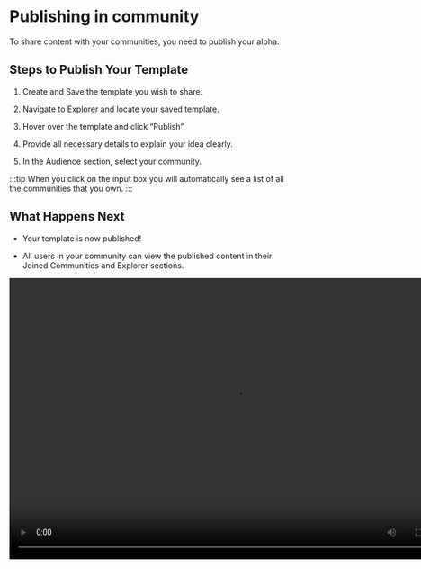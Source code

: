 # Publishing in community

To share content with your communities, you need to publish your alpha.

## Steps to Publish Your Template

1. Create and Save the template you wish to share.

2. Navigate to Explorer and locate your saved template.

3. Hover over the template and click “Publish”.

4. Provide all necessary details to explain your idea clearly.

5. In the Audience section, select your community.

:::tip
When you click on the input box you will automatically see a list of all the communities that you own.
:::

## What Happens Next

- Your template is now published!

- All users in your community can view the published content in their Joined Communities and Explorer sections.

<video width="800" height="500" autoPlay loop>
  <source
    src="https://assets.pandaterminal.com/documentation_clips/Publishing%20to%20community%20process.mov"
    type="video/mp4"
  ></source>
</video>

